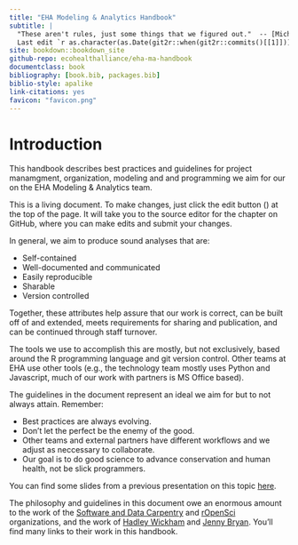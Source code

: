 ```yaml
---
title: "EHA Modeling & Analytics Handbook"
subtitle: |
  "These aren't rules, just some things that we figured out."  -- [Michael Reno Harrel](https://www.youtube.com/watch?v=66VtriAxcyw) \
  Last edit `r as.character(as.Date(git2r::when(git2r::commits()[[1]])))` by `r git2r::commits()[[1]]@author@name`
site: bookdown::bookdown_site
github-repo: ecohealthalliance/eha-ma-handbook
documentclass: book
bibliography: [book.bib, packages.bib]
biblio-style: apalike
link-citations: yes
favicon: "favicon.png"
---
```


# Introduction {#introduction .unnumbered}

This handbook describes best practices and guidelines for project manamgment,
organization, modeling and and programming we aim for our on the EHA Modeling &
Analytics team.

This is a living document. To make changes, just click the edit button
(<i class="fa fa-edit"></i>) at the top of the page. It will take you to the
source editor for the chapter on GitHub, where you can make edits and submit
your changes.

In general, we aim to produce sound analyses that are:

-   Self-contained
-   Well-documented and communicated
-   Easily reproducible
-   Sharable
-   Version controlled

Together, these attributes help assure that our work is correct, can be built
off of and extended, meets requirements for sharing and publication, and can be
continued through staff turnover.

The tools we use to accomplish this are mostly, but not exclusively, based
around the R programming language and git version control. Other teams at EHA
use other tools (e.g., the technology team mostly uses Python and Javascript,
much of our work with partners is MS Office based).

The guidelines in the document represent an ideal we aim for but to not always
attain. Remember:

-   Best practices are always evolving.
-   Don't let the perfect be the enemy of the good.
-   Other teams and external partners have different workflows and we adjust as
    neccessary to collaborate.
-   Our goal is to do good science to advance conservation and human health, not
    be slick programmers.

You can find some slides from a previous presentation on this topic
[here](selfish-reproducibility-NR-2016-01-26.pdf).

The philosophy and guidelines in this document owe an enormous amount to the
work of the [Software and Data Carpentry](http://software-carpentry.org/) and
[rOpenSci](http://ropensci.org/) organizations, and the work of [Hadley
Wickham](http://hadley.nz/) and [Jenny Bryan](http://www.stat.ubc.ca/~jenny/).
You'll find many links to their work in this handbook.
